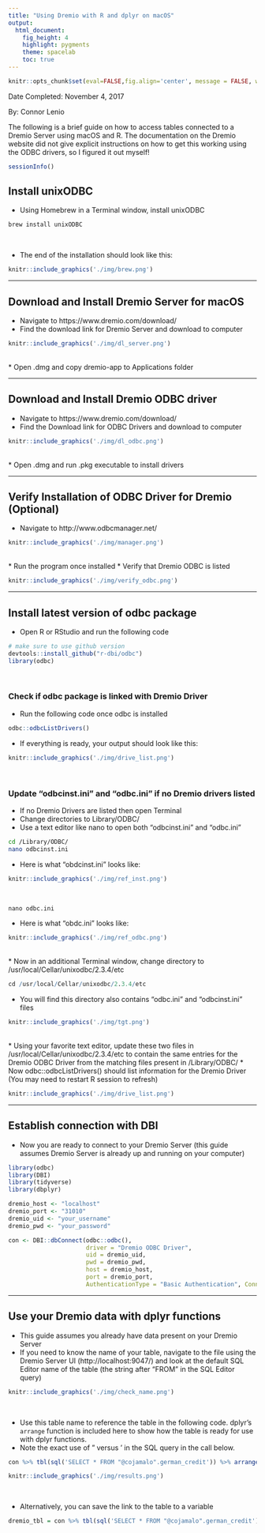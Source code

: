 ```yaml
---
title: "Using Dremio with R and dplyr on macOS"
output: 
  html_document: 
    fig_height: 4
    highlight: pygments
    theme: spacelab
    toc: true
---
```


```r
knitr::opts_chunk$set(eval=FALSE,fig.align='center', message = FALSE, warning=FALSE)
```

Date Completed: November 4, 2017

By: Connor Lenio

The following is a brief guide on how to access tables connected to a Dremio Server using macOS and R. The documentation on the Dremio website did not give explicit instructions on how to get this working using the ODBC drivers, so I figured it out myself!
```r
sessionInfo()
```

## Install unixODBC
* Using Homebrew in a Terminal window, install unixODBC
```bash
brew install unixODBC
```
<br>

* The end of the installation should look like this:
```r
knitr::include_graphics('./img/brew.png')
```

***

## Download and Install Dremio Server for macOS
* Navigate to https://www.dremio.com/download/
* Find the download link for Dremio Server and download to computer
```r
knitr::include_graphics('./img/dl_server.png')
```
<br>
* Open .dmg and copy dremio-app to Applications folder

***

## Download and Install Dremio ODBC driver
* Navigate to https://www.dremio.com/download/
* Find the Download link for ODBC Drivers and download to computer
```r
knitr::include_graphics('./img/dl_odbc.png')
```
<br>
* Open .dmg and run .pkg executable to install drivers

***

## Verify Installation of ODBC Driver for Dremio (Optional)
* Navigate to http://www.odbcmanager.net/
```r
knitr::include_graphics('./img/manager.png')
```
<br>
* Run the program once installed
* Verify that Dremio ODBC is listed


```r
knitr::include_graphics('./img/verify_odbc.png')
```

***


## Install latest version of odbc package
* Open R or RStudio and run the following code
```r
# make sure to use github version
devtools::install_github("r-dbi/odbc")
library(odbc)
```
<br>

### Check if odbc package is linked with Dremio Driver
* Run the following code once odbc is installed
```r
odbc::odbcListDrivers()
```
* If everything is ready, your output should look like this:
```r
knitr::include_graphics('./img/drive_list.png')
```
<br>

### Update "odbcinst.ini" and "odbc.ini" if no Dremio drivers listed
* If no Dremio Drivers are listed then open Terminal
* Change directories to Library/ODBC/
* Use a text editor like nano to open both "odbcinst.ini" and "odbc.ini"
```bash
cd /Library/ODBC/
nano odbcinst.ini
```
* Here is what "obdcinst.ini" looks like:
```r
knitr::include_graphics('./img/ref_inst.png')
```
<br>
```r
nano odbc.ini
```
* Here is what "obdc.ini" looks like:
```r
knitr::include_graphics('./img/ref_odbc.png')
```
<br>
* Now in an additional Terminal window, change directory to /usr/local/Cellar/unixodbc/2.3.4/etc
```r
cd /usr/local/Cellar/unixodbc/2.3.4/etc
```
* You will find this directory also contains "odbc.ini" and "odbcinst.ini" files
```r
knitr::include_graphics('./img/tgt.png')
```
<br>
* Using your favorite text editor, update these two files in /usr/local/Cellar/unixodbc/2.3.4/etc to contain the same entries for the Dremio ODBC Driver from the matching files present in /Library/ODBC/
* Now odbc::odbcListDrivers() should list information for the Dremio Driver (You may need to restart R session to refresh)
```r
knitr::include_graphics('./img/drive_list.png')
```

***


## Establish connection with DBI
* Now you are ready to connect to your Dremio Server (this guide assumes Dremio Server is already up and running on your computer)
```r
library(odbc)
library(DBI)
library(tidyverse)
library(dbplyr)

dremio_host <- "localhost"
dremio_port <- "31010"
dremio_uid <- "your_username"
dremio_pwd <- "your_password"

con <- DBI::dbConnect(odbc::odbc(), 
                      driver = "Dremio ODBC Driver",
                      uid = dremio_uid, 
                      pwd = dremio_pwd, 
                      host = dremio_host, 
                      port = dremio_port,
                      AuthenticationType = "Basic Authentication", ConnectionType = "Direct")
```

***

## Use your Dremio data with dplyr functions
* This guide assumes you already have data present on your Dremio Server
* If you need to know the name of your table, navigate to the file using the Dremio Server UI (http://localhost:9047/) and look at the default SQL Editor name of the table (the string after "FROM" in the SQL Editor query)

```r
knitr::include_graphics('./img/check_name.png')
```
<br>

* Use this table name to reference the table in the following code. dplyr's `arrange` function is included here to show how the table is ready for use with dplyr functions.
* Note the exact use of " versus ' in the SQL query in the call below. 
```r
con %>% tbl(sql('SELECT * FROM "@cojamalo".german_credit')) %>% arrange(Purpose)
```
```r
knitr::include_graphics('./img/results.png')
```
<br>

* Alternatively, you can save the link to the table to a variable
```r
dremio_tbl = con %>% tbl(sql('SELECT * FROM "@cojamalo".german_credit'))
```


